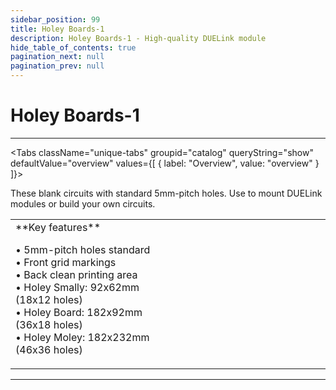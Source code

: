 ```yaml
---
sidebar_position: 99
title: Holey Boards-1
description: Holey Boards-1 - High-quality DUELink module
hide_table_of_contents: true
pagination_next: null
pagination_prev: null
---
```



# Holey Boards-1

<ImageSection 
  product="axholeyboards-a"
  tagline="Holey Boards for Mounting DUELink Modules"
/>

---

<Tabs className="unique-tabs" groupid="catalog" queryString="show" defaultValue="overview"
  values={[
    {
        label: "Overview",
        value: "overview"
    }
]}>

<TabItem value="overview">

These blank circuits with standard 5mm-pitch holes. Use to mount DUELink modules or build your own circuits.

<table><td width='50%'>
**Key features**

• 5mm-pitch holes standard<br/>
• Front grid markings<br/>
• Back clean printing area<br/>
• Holey Smally: 92x62mm (18x12 holes)<br/>
• Holey Board: 182x92mm (36x18 holes)<br/>
• Holey Moley: 182x232mm (46x36 holes)<br/>

</td><td width='50%'>

</td></table>

</TabItem>



</Tabs>

---

<OrderSection
    product="DUELink Holey Boards-1"
    partnumber="GDL-AXHOLEYBOARDS-A"
    price="$0.00"
/>
